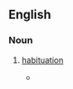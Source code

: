 ==English==

===Noun===
{{en-noun|-}}

# {{lb|en|obsolete}} [[habituation]]
#* {{quote-book|en|year=1716|passage=Forget not how '''assuefaction''' unto any thing minorates the passion from it, how constant Objects loose their hints, and steal an inadvertisement upon us.|author=Sir Thomas Browne|title=Christian Morals}}